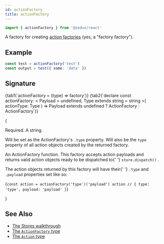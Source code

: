 ```yaml
---
id: actionFactory
title: actionFactory
---
```



```ts
import { actionFactory } from '@zedux/react'
```

A factory for creating [action factories](../types/ActionFactory) (yes, a "factory factory").

## Example

```ts live resultVar=output
const test = actionFactory('test')
const output = test({ some: 'data' })
```

## Signature

<Tabs>
  {tab1(`actionFactory = (type) => factory`)}
  {tab2(`declare const actionFactory: <
  Payload = undefined,
  Type extends string = string
>(
  actionType: Type
) => Payload extends undefined
  ? ActionFactory<undefined, Type>
  : ActionFactory<Payload, Type>`)}
</Tabs>

{<Legend>
  <Item name="type">
    <p>Required. A string.</p>
    <p>
      Will be set as the ActionFactory's <code>.type</code> property. Will also
      be the <code>type</code> property of all action objects created by the
      returned factory.
    </p>
  </Item>
  <Item name="Returns">
    <p>
      An <Link to="../types/ActionFactory">ActionFactory</Link> function. This
      factory accepts action payloads and returns valid action objects ready to
      be dispatched to{' '}
      <Link to="../classes/Store#dispatch">
        <code>store.dispatch()</code>
      </Link>
      .
    </p>
    <p>
      The action objects returned by this factory will have their{' '}
      <code>.type</code> and <code>.payload</code> properties set like so:
    </p>
    <Ts>{`const action = actionFactory('type')('payload')
action // { type: 'type', payload: 'payload' }`}</Ts>
  </Item>
</Legend>}

## See Also

- [The Stores walkthrough](../../walkthrough/stores)
- [The `ActionFactory` type](../types/ActionFactory)
- [The `Action` type](../types/Action)
